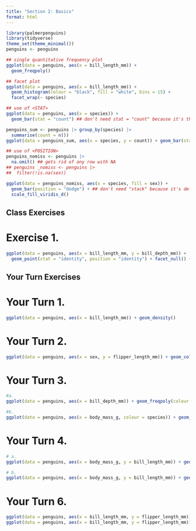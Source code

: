 ```yaml
---
title: "Section 2: Basics"
format: html
---
```




```r
library(palmerpenguins)
library(tidyverse)
theme_set(theme_minimal())
penguins <- penguins

## single quantitative frequency plot
ggplot(data = penguins, aes(x = bill_length_mm)) +
  geom_freqpoly() 

## facet plot
ggplot(data = penguins, aes(x = bill_length_mm)) +
  geom_histogram(colour = "black", fill = "white", bins = 15) +
  facet_wrap(~ species)

## use of <STAT> 
ggplot(data = penguins, aes(x = species)) +
  geom_bar(stat = "count") ## don't need stat = "count" because it's the default. (could instead just use geom_col)

penguins_sum <- penguins |> group_by(species) |>
  summarise(count = n()) 
ggplot(data = penguins_sum, aes(x = species, y = count)) + geom_bar(stat = "identity")

## use of <POSITION> 
penguins_nomiss <- penguins |>
  na.omit() ## gets rid of any row with NA
## penguins _nomiss <- penguins |>
##  filter(!is.na(sex))

ggplot(data = penguins_nomiss, aes(x = species, fill = sex)) +
  geom_bar(position = "dodge") + ## don't need "stack" because it's default
  scale_fill_viridis_d()

```

## Class Exercises

# Exercise 1.
```r
ggplot(data = penguins, aes(x = bill_length_mm, y = bill_depth_mm)) +
  geom_point(stat = "identity", position = "identity") + facet_null() + coord_cartesian()
```


## Your Turn Exercises

# Your Turn 1.
```r
ggplot(data = penguins, aes(x = bill_length_mm)) + geom_density()
```

# Your Turn 2. 
```r
ggplot(data = penguins, aes(x = sex, y = flipper_length_mm)) + geom_col()
```

# Your Turn 3.
```r
#a. 
ggplot(data = penguins, aes(x = bill_depth_mm)) + geom_freqpoly(colour = "chocolate1")

#b.
ggplot(data = penguins, aes(x = body_mass_g, colour = species)) + geom_freqpoly()
```

# Your Turn 4.
```r
# a.
ggplot(data = penguins, aes(x = body_mass_g, y = bill_length_mm)) + geom_point(aes(colour = species)) + geom_smooth()

# b.
ggplot(data = penguins, aes(x = body_mass_g, y = bill_length_mm)) + geom_point() + geom_smooth(aes(colour = species))
```

# Your Turn 6.
```r
ggplot(data = penguins, aes(x = bill_length_mm, y = flipper_length_mm)) + geom_point(position = "stack")
ggplot(data = penguins, aes(x = bill_length_mm, y = flipper_length_mm)) + geom_point(position = "identity")
```



